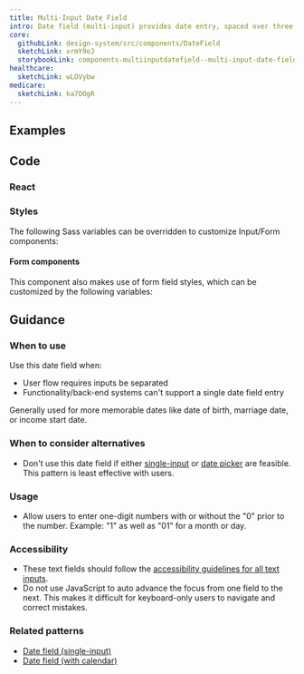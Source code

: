 ```yaml
---
title: Multi-Input Date Field
intro: Date field (multi-input) provides date entry, spaced over three separate inputs for month, day, and year.
core:
  githubLink: design-system/src/components/DateField
  sketchLink: xrmY9oJ
  storybookLink: components-multiinputdatefield--multi-input-date-field-default
healthcare:
  sketchLink: wLOVybw
medicare:
  sketchLink: ka7OOgR
---
```


## Examples

<StorybookExample
  componentName="multiInputDateField"
  storyId="components-multiinputdatefield--multi-input-date-field-default"
/>

## Code

### React

<PropTable componentName="MultiInputDateField" />

### Styles

The following Sass variables can be overridden to customize Input/Form components:

<ComponentThemeOptions
  componentname="text-input"
/>

#### Form components

This component also makes use of form field styles, which can be customized by the following variables:

<ComponentThemeOptions
  componentname="form"
/>

## Guidance

### When to use

Use this date field when:
- User flow requires inputs be separated
- Functionality/back-end systems can't support a single date field entry

Generally used for more memorable dates like date of birth, marriage date, or income start date.

### When to consider alternatives

- Don't use this date field if either [single-input](/components/single-input-date-field/) or [date picker](/components/date-picker/) are feasible. This pattern is least effective with users.

### Usage

- Allow users to enter one-digit numbers with or without the "0" prior to the number. Example: "1" as well as "01" for a month or day.

### Accessibility

- These text fields should follow the [accessibility guidelines for all text inputs](/components/text-field/#guidance).
- Do not use JavaScript to auto advance the focus from one field to the next. This makes it difficult for keyboard-only users to navigate and correct mistakes.

### Related patterns
- [Date field (single-input)](/components/single-input-date-field/)
- [Date field (with calendar)](/components/date-picker/)
